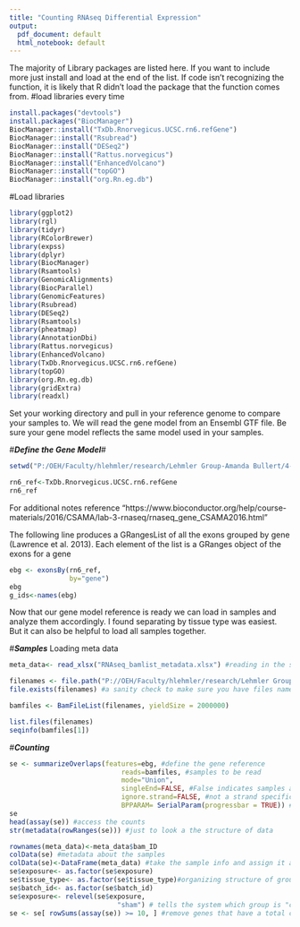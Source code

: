```yaml
---
title: "Counting RNAseq Differential Expression"
output:
  pdf_document: default
  html_notebook: default
---
```

The majority of Library packages are listed here. If you want to include more just install and load at the end of the list. If code isn't recognizing the function, it is likely that R didn't load the package that the function comes from.
#load libraries every time

```r
install.packages("devtools")
install.packages("BiocManager")
BiocManager::install("TxDb.Rnorvegicus.UCSC.rn6.refGene")
BiocManager::install("Rsubread")
BiocManager::install("DESeq2")
BiocManager::install("Rattus.norvegicus")
BiocManager::install("EnhancedVolcano")
BiocManager::install("topGO")
BiocManager::install("org.Rn.eg.db")
```


#Load libraries
```r
library(ggplot2)
library(rgl)
library(tidyr)
library(RColorBrewer)
library(expss)
library(dplyr)
library(BiocManager)
library(Rsamtools)
library(GenomicAlignments)
library(BiocParallel)
library(GenomicFeatures)
library(Rsubread)
library(DESeq2)
library(Rsamtools)
library(pheatmap)
library(AnnotationDbi)
library(Rattus.norvegicus)
library(EnhancedVolcano)
library(TxDb.Rnorvegicus.UCSC.rn6.refGene)
library(topGO)
library(org.Rn.eg.db)
library(gridExtra)
library(readxl)
```

Set your working directory and pull in your reference genome to compare your samples to. We will read the gene model from an Ensembl GTF file. Be sure your gene model reflects the same model used in your samples. 

#***Define the Gene Model***#
```r
setwd("P:/OEH/Faculty/hlehmler/research/Lehmler Group-Amanda Bullert/4-OH-PCB52_Implant_Project/RNAseq/Novogene_files/usftp21.novogene.com/01.RawData/fastq_files/") #setting directory

rn6_ref<-TxDb.Rnorvegicus.UCSC.rn6.refGene
rn6_ref
```

For additional notes reference "https://www.bioconductor.org/help/course-materials/2016/CSAMA/lab-3-rnaseq/rnaseq_gene_CSAMA2016.html"

The following line produces a GRangesList of all the exons grouped by gene (Lawrence et al. 2013). Each element of the list is a GRanges object of the exons for a gene
```r
ebg <- exonsBy(rn6_ref, 
               by="gene")
ebg
g_ids<-names(ebg)

```

Now that our gene model reference is ready we can load in samples and analyze them accordingly. I found separating by tissue type was easiest. But it can also be helpful to load all samples together. 

#***Samples*** Loading meta data
```r
meta_data<- read_xlsx("RNAseq_bamlist_metadata.xlsx") #reading in the sample information

filenames <- file.path("P://OEH/Faculty/hlehmler/research/Lehmler Group-Amanda Bullert/4-OH-PCB52_Implant_Project/RNAseq/Novogene_files/usftp21.novogene.com/01.RawData/fastq_files/", meta_data$bam_ID)
file.exists(filenames) #a sanity check to make sure you have files named
```

```r
bamfiles <- BamFileList(filenames, yieldSize = 2000000)

list.files(filenames)
seqinfo(bamfiles[1])
```

#***Counting***
```r
se <- summarizeOverlaps(features=ebg, #define the gene reference
                            reads=bamfiles, #samples to be read
                            mode="Union", 
                            singleEnd=FALSE, #False indicates samples are paired-end
                            ignore.strand=FALSE, #not a strand specific experiment
                            BPPARAM= SerialParam(progressbar = TRUE)) #progress bar shown
se
head(assay(se)) #access the counts
str(metadata(rowRanges(se))) #just to look a the structure of data
```



```r
rownames(meta_data)<-meta_data$bam_ID
colData(se) #metadata about the samples
colData(se)<-DataFrame(meta_data) #take the sample info and assign it as the metadata
se$exposure<- as.factor(se$exposure)
se$tissue_type<- as.factor(se$tissue_type)#organizing structure of groups
se$batch_id<- as.factor(se$batch_id)
se$exposure<- relevel(se$exposure, 
                           "sham") # tells the system which group is "control"
se <- se[ rowSums(assay(se)) >= 10, ] #remove genes that have a total count less than 10, a good prefilter measure
```



